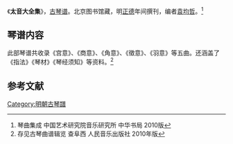 {{expand|time=2016-09-01T07:12:35+00:00}}
{{expert|time=2016-09-01T07:12:35+00:00}}
《'''太音大全集'''》，[[古琴谱|古琴谱]]。北京图书馆藏，明[[正德_(明朝)|正德]]年间撰刊，编者[[袁均哲|袁均哲]]。<ref>琴曲集成 中国艺术研究院音乐研究所 中华书局 2010版 </ref>

==琴谱内容==

此部琴谱共收录《宫意》、《商意》、《角意》、《徵意》、《羽意》等五曲。还涵盖了《指法》《琴材》《琴经须知》等资料。<ref>存见古琴曲谱辑览 查阜西 人民音乐出版社 2010年版</ref>

==参考文献==
{{reflist}}
[[Category:明朝古琴譜|Category:明朝古琴譜]]
